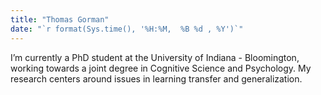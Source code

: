 ```yaml
---
title: "Thomas Gorman"
date: "`r format(Sys.time(), '%H:%M,  %B %d , %Y')`"
---
```


I'm currently a PhD student at the University of Indiana - Bloomington, working towards a joint degree in Cognitive Science and Psychology. My research centers around issues in learning transfer and generalization. 

